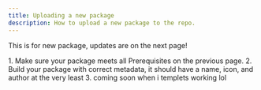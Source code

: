 ```yaml
---
title: Uploading a new package
description: How to upload a new package to the repo.
---
```


This is for new package, updates are on the next page!

<Steps>
    1. Make sure your package meets all Prerequisites on the previous page.
    2. Build your package with correct metadata, it should have a name, icon, and author at the very least
    3. coming soon when i templets working lol
</Steps>